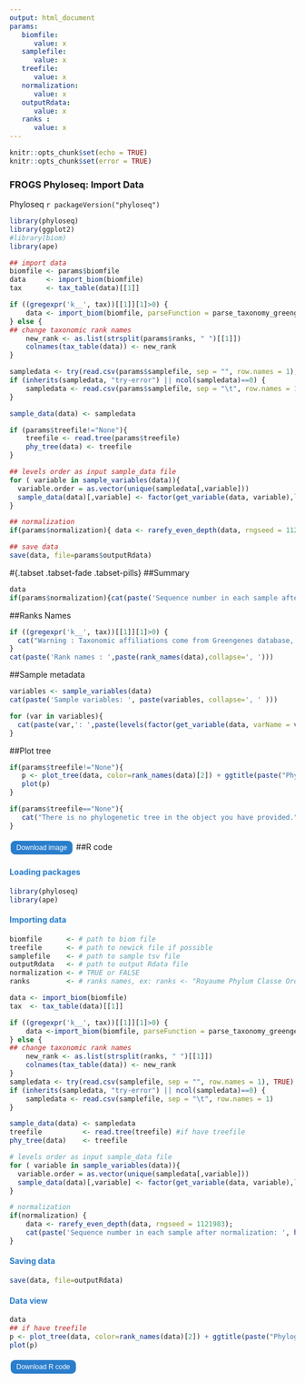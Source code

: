 ```yaml
---
output: html_document
params:
   biomfile: 
      value: x
   samplefile:
      value: x
   treefile:
      value: x
   normalization:
      value: x
   outputRdata:
      value: x
   ranks : 
      value: x
---
```

<meta http-equiv="Content-Type" content="text/html; charset=UTF-8">
<style type="text/css">
.button {
    background-color: #2a7ecc; /* Blue */
    border          : none;
    color           : white;
    padding         : 5px 10px;
    text-align      : center;
    text-decoration : none;
    display         : inline-block;
    font-size       : 12px;
    margin          : 4px 2px;
    cursor          : pointer;
    border-radius   : 8px;
}
h4 { 
    display      : block;
    font-size    : 1em;
    margin-top   : 1.33em;
    margin-bottom: 1.33em;
    margin-left  : 0;
    margin-right : 0;
    font-weight  : bold;
    color        : #2a7ecc;
}
</style>

<script src="https://s3-us-west-2.amazonaws.com/s.cdpn.io/14082/FileSaver.js"></script>

```r
knitr::opts_chunk$set(echo = TRUE)
knitr::opts_chunk$set(error = TRUE)
```
<h3>FROGS Phyloseq: Import Data</h3>

 Phyloseq `r packageVersion("phyloseq")`
 
```r
library(phyloseq)
library(ggplot2)
#library(biom)
library(ape)

## import data
biomfile <- params$biomfile
data     <- import_biom(biomfile)
tax      <- tax_table(data)[[1]]

if ((gregexpr('k__', tax))[[1]][1]>0) { 
    data <- import_biom(biomfile, parseFunction = parse_taxonomy_greengenes)
} else {
## change taxonomic rank names
    new_rank <- as.list(strsplit(params$ranks, " ")[[1]])
    colnames(tax_table(data)) <- new_rank
}

sampledata <- try(read.csv(params$samplefile, sep = "", row.names = 1), TRUE)
if (inherits(sampledata, "try-error") || ncol(sampledata)==0) {
    sampledata <- read.csv(params$samplefile, sep = "\t", row.names = 1)
}

sample_data(data) <- sampledata

if (params$treefile!="None"){
    treefile <- read.tree(params$treefile)
    phy_tree(data) <- treefile
}

## levels order as input sample_data file
for ( variable in sample_variables(data)){
  variable.order = as.vector(unique(sampledata[,variable]))
  sample_data(data)[,variable] <- factor(get_variable(data, variable),levels=variable.order)
}

## normalization
if(params$normalization){ data <- rarefy_even_depth(data, rngseed = 1121983)}

## save data
save(data, file=params$outputRdata)
```

#{.tabset .tabset-fade .tabset-pills}
##Summary
```r
data
if(params$normalization){cat(paste('Sequence number in each sample after normalization: ', head(sample_sums(data))[[1]]))}
```

##Ranks Names
```r
if ((gregexpr('k__', tax))[[1]][1]>0) {
  cat("Warning : Taxonomic affiliations come from Greengenes database, user specified ranks names are ignored.")
}
cat(paste('Rank names : ',paste(rank_names(data),collapse=', ')))
```

##Sample metadata
```r
variables <- sample_variables(data)
cat(paste('Sample variables: ', paste(variables, collapse=', ' )))

for (var in variables){
  cat(paste(var,': ',paste(levels(factor(get_variable(data, varName = var))),collapse=', '), '\n\n'))
}
```

##Plot tree
```r

if(params$treefile!="None"){
   p <- plot_tree(data, color=rank_names(data)[2]) + ggtitle(paste("Phylogenetic tree colored by", rank_names(data)[2])) + theme(plot.title = element_text(hjust = 0.5))
   plot(p)
}

if(params$treefile=="None"){
   cat("There is no phylogenetic tree in the object you have provided.")
}
```
<button id="dwn-plot-tree" class="button">
Download image
</button>


##R code
<h4>Loading packages</h4>
```r
library(phyloseq)
library(ape)
```

<h4>Importing data</h4>
```r
biomfile      <- # path to biom file
treefile      <- # path to newick file if possible
samplefile    <- # path to sample tsv file
outputRdata   <- # path to output Rdata file
normalization <- # TRUE or FALSE
ranks         <- # ranks names, ex: ranks <- "Royaume Phylum Classe Ordre Famille Genre Espece"

data <- import_biom(biomfile)
tax  <- tax_table(data)[[1]]

if ((gregexpr('k__', tax))[[1]][1]>0) { 
    data <-import_biom(biomfile, parseFunction = parse_taxonomy_greengenes)
} else {
## change taxonomic rank names
    new_rank <- as.list(strsplit(ranks, " ")[[1]])
    colnames(tax_table(data)) <- new_rank
}
sampledata <- try(read.csv(samplefile, sep = "", row.names = 1), TRUE)
if (inherits(sampledata, "try-error") || ncol(sampledata)==0) {
    sampledata <- read.csv(samplefile, sep = "\t", row.names = 1)
}

sample_data(data) <- sampledata
treefile          <- read.tree(treefile) #if have treefile
phy_tree(data)    <- treefile

# levels order as input sample_data file
for ( variable in sample_variables(data)){
  variable.order = as.vector(unique(sampledata[,variable]))
  sample_data(data)[,variable] <- factor(get_variable(data, variable),levels=variable.order)
}

# normalization
if(normalization) {
    data <- rarefy_even_depth(data, rngseed = 1121983);
    cat(paste('Sequence number in each sample after normalization: ', head(sample_sums(data))[[1]], "\n"))
}
```

<h4>Saving data</h4>
```r
save(data, file=outputRdata)
```

<h4>Data view</h4>
```r
data
## if have treefile
p <- plot_tree(data, color=rank_names(data)[2]) + ggtitle(paste("Phylogenetic tree colored by", rank_names(data)[2])) + theme(plot.title = element_text(hjust = 0.5))
plot(p)
```
<script>
header('Content-Type: text/html; charset=utf-8');
</script>

<div id="code-r-file" style="display:none;" charset=UTF-8>
library(phyloseq)
&#10;library(ape)
&#10;
&#10;## import data
&#10;biomfile <- # path to biom file
&#10;treefile <- # path to newick file if possible
&#10;samplefile <- # path to sample tsv file
&#10;outputRdata <- # path to output Rdata file
&#10;normalization <- # TRUE or FALSE
&#10;ranks <- # ranks names, ex: ranks <- \"Royaume Phylum Classe Ordre Famille Genre Espece\"
&#10;
&#10;data <- import_biom(biomfile)
&#10;tax <- tax_table(data)[[1]]
&#10;&#10;if ((gregexpr(\'k__\', tax))[[1]][1]>0) { 
&#10;    data <-import_biom(biomfile, parseFunction = parse_taxonomy_greengenes)
&#10;} else {
&#10;## change taxonomic rank names
&#10;    new_rank <- as.list(strsplit(ranks, \"&#32;\")[[1]])
&#10;    colnames(tax_table(data)) <- new_rank
&#10;}
&#10;sampledata <- try(read.csv(samplefile, sep = \"\", row.names = 1), TRUE)
&#10;if (inherits(sampledata, \"try-error\") || ncol(sampledata)==0) {
&#10;    sampledata <- read.csv(samplefile, sep = \"&#92;t\", row.names = 1)
&#10;}
&#10;sample_data(data) <- sampledata
&#10;
&#10;#if you have treefile
&#10;treefile <- read.tree(treefile)
&#10;phy_tree(data) <- treefile
&#10;
&#10;# levels order as input sample_data file
&#10;for ( variable in sample_variables(data)){
&#10;  variable.order = as.vector(unique(sampledata[,variable]))
&#10;  sample_data(data)[,variable] <- factor(get_variable(data, variable),levels=variable.order)
&#10;}
&#10;
&#10;## normalization
&#10;if(normalization) { 
&#10;data <- rarefy_even_depth(data, rngseed = 1121983);
&#10;cat(paste(\'Sequence number in each sample after normalization: \', head(sample_sums(data))[[1]], \"&#92;n\"))
&#10;}
&#10;
&#10;## save data
&#10;save(data, file=outputRdata)
&#10;
&#10;## data view
&#10;data
&#10;#if have treefile
&#10;p <- plot_tree(data, color=rank_names(data)[2]) + ggtitle(paste(\"Phylogenetic tree colored by\", rank_names(data)[2])) + theme(plot.title = element_text(hjust = 0.5))
&#10;plot(p)
</div>

<script>
  function download(){
    var text = document.getElementById("code-r-file").textContent;
    var blob = new Blob([text],{type:"text/plain;charset=utf-8"});
    saveAs(blob,"import_data_code.R");
   }
</script>
<input type="button" value="Download R code" class="button" onclick="download();"/>


<script>
function download1(filename, mysrc) {
var element = document.createElement('a');
    element.setAttribute('href', mysrc);
    element.setAttribute('download', filename);
    element.style.display = 'none';
    document.body.appendChild(element);
    element.click();
    document.body.removeChild(element);
}
document.getElementById("dwn-plot-tree").addEventListener("click", function(){
var div = document.getElementById('plot-tree');
var myimg = div.getElementsByTagName('img')[0];
var mysrc = myimg.src;
var filename = "tree_plot.png";
download1(filename, mysrc);
}, false);
</script>

